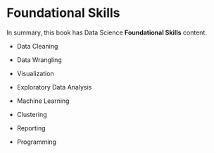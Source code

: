 # Foundational Skills

In summary, this book has Data Science **Foundational Skills** content.

-   Data Cleaning

-   Data Wrangling

-   Visualization

-   Exploratory Data Analysis

-   Machine Learning

-   Clustering

-   Reporting

-   Programming
